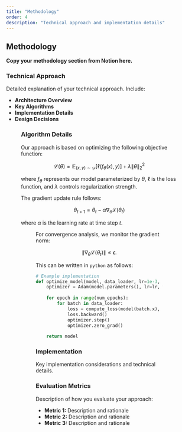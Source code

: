 ```yaml
---
title: "Methodology"
order: 4
description: "Technical approach and implementation details"
---
```



## Methodology

**Copy your methodology section from Notion here.**

### Technical Approach

Detailed explanation of your technical approach. Include:

- **Architecture Overview**
- **Key Algorithms**
- **Implementation Details**
- **Design Decisions**

<Figure 
  src="/images/run01-epoch.svg" 
  caption="Figure 3: Training progress across epochs showing loss convergence"
  alt="Training epoch progression"
/>

### Algorithm Details

Our approach is based on optimizing the following objective function:

$$
\mathcal{L}(\theta) = \mathbb{E}_{(x,y) \sim \mathcal{D}} \left[ \ell(f_\theta(x), y) \right] + \lambda \|\theta\|_2^2
$$

where $f_\theta$ represents our model parameterized by $\theta$, $\ell$ is the loss function, and $\lambda$ controls regularization strength.

The gradient update rule follows:

$$
\theta_{t+1} = \theta_t - \alpha \nabla_\theta \mathcal{L}(\theta_t)
$$

where $\alpha$ is the learning rate at time step $t$.

<Figure 
  src="/images/learning-rate.svg" 
  caption="Figure 2: Learning rate schedule showing adaptive decay during training"
  alt="Learning rate schedule plot"
/>

For convergence analysis, we monitor the gradient norm:

$$
\|\nabla_\theta \mathcal{L}(\theta_t)\| \leq \epsilon.
$$

This can be written in `python` as follows:

```python
# Example implementation
def optimize_model(model, data_loader, lr=1e-3, lambda_reg=1e-4):
    optimizer = Adam(model.parameters(), lr=lr, weight_decay=lambda_reg)
    
    for epoch in range(num_epochs):
        for batch in data_loader:
            loss = compute_loss(model(batch.x), batch.y)
            loss.backward()
            optimizer.step()
            optimizer.zero_grad()
    
    return model
```

### Implementation

Key implementation considerations and technical details.

<YouTubePlayer 
  videoId="fJ9rUzIMcZQ" 
  caption="Technical demonstration of your methodology"
  autoplay={false}
/>

### Evaluation Metrics

Description of how you evaluate your approach:

- **Metric 1:** Description and rationale
- **Metric 2:** Description and rationale  
- **Metric 3:** Description and rationale